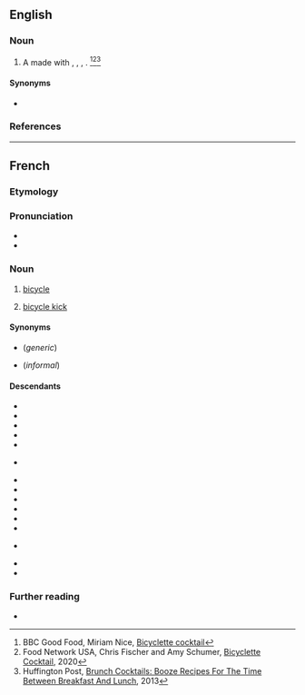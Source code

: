 ==English==

===Noun===
{{en-noun}}

# {{lb|en|cocktail}} A {{l|en|cocktail}} made with {{l|en|Campari}}, {{l|en|white wine}}, {{l|en|classic bitters}}, {{l|en|citrus}}. <ref> BBC Good Food, Miriam Nice, [https://www.bbcgoodfood.com/recipes/bicyclette Bicyclette cocktail] </ref><ref> Food Network USA, Chris Fischer and Amy Schumer, [https://www.foodnetwork.com/recipes/bicyclette-cocktail-9356382 Bicyclette Cocktail], 2020 </ref><ref> Huffington Post, [https://www.huffpost.com/entry/brunch-cocktails-recipes-photos_n_3799228 Brunch Cocktails: Booze Recipes For The Time Between Breakfast And Lunch], 2013 </ref>

====Synonyms====
* {{l|en|bicicletta}}

===References===
<references/>

----

==French==

===Etymology===
{{af|fr|bicycle|-ette}}

===Pronunciation===
* {{fr-IPA}}
* {{audio|fr|Fr-bicyclette.ogg|audio}}

===Noun===
{{fr-noun|f}}

# [[bicycle]]
# {{lb|fr|soccer}} [[bicycle kick]]

====Synonyms====
* {{l|fr|petite reine}} (''generic'')
* {{l|fr|vélo}} (''informal'')

====Descendants====
{{top2}}
* {{desc|ast|bicicleta|bor=1}}
* {{desc|eu|bizikleta|bor=1}}
* {{desc|ca|bicicleta|bor=1}}
* {{desc|gl|bicicleta|bor=1}}
* {{desc|acw|بُسْكُليتة|bor=1}}
* {{desc|it|bicicletta|bor=1}} {{see desc}}
* {{desc|mg|bisikilety|bor=1}}
* {{desc|mfe|bisiklet}}
* {{desc|oc|bicicleta|bor=1}}
* {{desc|pt|bicicleta|bor=1|alts=1}}
* {{desc|ro|bicicletă|bor=1}}
* {{desc|scn|picicaletta|bor=1}}
* {{desc|es|bicicleta|bor=1}} {{see desc}}
* {{desc|tr|bisiklet|bor=1}}
* {{desc|yi|ביציקלעט|bor=1}}
{{bottom}}

===Further reading===
* {{R:TLFi}}